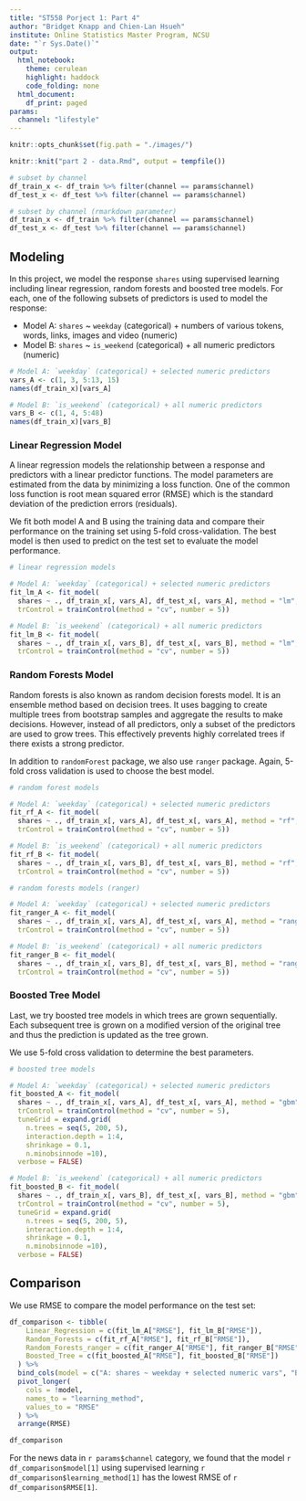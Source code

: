 ```yaml
---
title: "ST558 Porject 1: Part 4"
author: "Bridget Knapp and Chien-Lan Hsueh"
institute: Online Statistics Master Program, NCSU
date: "`r Sys.Date()`"
output:
  html_notebook:
    theme: cerulean
    highlight: haddock
    code_folding: none
  html_document:
    df_print: paged
params:
  channel: "lifestyle"
---
```


```r
knitr::opts_chunk$set(fig.path = "./images/")
```


```r
knitr::knit("part 2 - data.Rmd", output = tempfile())

# subset by channel
df_train_x <- df_train %>% filter(channel == params$channel)
df_test_x <- df_test %>% filter(channel == params$channel)
```


```r
# subset by channel (rmarkdown parameter)
df_train_x <- df_train %>% filter(channel == params$channel)
df_test_x <- df_test %>% filter(channel == params$channel)
```



## Modeling
In this project, we model the response `shares` using supervised learning including linear regression, random forests and boosted tree models. For each, one of the following subsets of predictors is used to model the response:

- Model A: `shares` ~ `weekday` (categorical) + numbers of various tokens, words, links, images and video (numeric)
- Model B: `shares` ~ `is_weekend` (categorical) + all numeric predictors (numeric)

```r
# Model A: `weekday` (categorical) + selected numeric predictors
vars_A <- c(1, 3, 5:13, 15)
names(df_train_x)[vars_A]

# Model B: `is_weekend` (categorical) + all numeric predictors
vars_B <- c(1, 4, 5:48)
names(df_train_x)[vars_B]
```

### Linear Regression Model

A linear regression models the relationship between a response and predictors with a linear predictor functions. The model parameters are estimated from the data by minimizing a loss function. One of the common loss function is root mean squared error (RMSE) which is the standard deviation of the prediction errors (residuals). 

We fit both model A and B using the training data and compare their performance on the training set using 5-fold cross-validation. The best model is then used to predict on the test set to evaluate the model performance.

```r
# linear regression models

# Model A: `weekday` (categorical) + selected numeric predictors
fit_lm_A <- fit_model(
  shares ~ ., df_train_x[, vars_A], df_test_x[, vars_A], method = "lm",
  trControl = trainControl(method = "cv", number = 5))

# Model B: `is_weekend` (categorical) + all numeric predictors
fit_lm_B <- fit_model(
  shares ~ ., df_train_x[, vars_B], df_test_x[, vars_B], method = "lm",
  trControl = trainControl(method = "cv", number = 5))
```

### Random Forests Model

Random forests is also known as random decision forests model. It is an ensemble method based on decision trees. It uses bagging to create multiple trees from bootstrap samples and aggregate the results to make decisions. However, instead of all predictors, only a subset of the predictors are used to grow trees. This effectively prevents highly correlated trees if there exists a strong predictor. 


In addition to `randomForest` package, we also use `ranger` package. Again, 5-fold cross validation is used to choose the best model.


```r
# random forest models

# Model A: `weekday` (categorical) + selected numeric predictors
fit_rf_A <- fit_model(
  shares ~ ., df_train_x[, vars_A], df_test_x[, vars_A], method = "rf",
  trControl = trainControl(method = "cv", number = 5))

# Model B: `is_weekend` (categorical) + all numeric predictors
fit_rf_B <- fit_model(
  shares ~ ., df_train_x[, vars_B], df_test_x[, vars_B], method = "rf",
  trControl = trainControl(method = "cv", number = 5))
```

```r
# random forests models (ranger)

# Model A: `weekday` (categorical) + selected numeric predictors
fit_ranger_A <- fit_model(
  shares ~ ., df_train_x[, vars_A], df_test_x[, vars_A], method = "ranger",
  trControl = trainControl(method = "cv", number = 5))

# Model B: `is_weekend` (categorical) + all numeric predictors
fit_ranger_B <- fit_model(
  shares ~ ., df_train_x[, vars_B], df_test_x[, vars_B], method = "ranger",
  trControl = trainControl(method = "cv", number = 5))
```

### Boosted Tree Model

Last, we try boosted tree models in which trees are grown sequentially. Each subsequent tree is grown on a modified version of the original tree and thus the prediction is updated as the tree grown.

We use 5-fold cross validation to determine the best parameters.


```r
# boosted tree models

# Model A: `weekday` (categorical) + selected numeric predictors
fit_boosted_A <- fit_model(
  shares ~ ., df_train_x[, vars_A], df_test_x[, vars_A], method = "gbm",
  trControl = trainControl(method = "cv", number = 5),
  tuneGrid = expand.grid(
    n.trees = seq(5, 200, 5),
    interaction.depth = 1:4,
    shrinkage = 0.1,
    n.minobsinnode =10),
  verbose = FALSE)

# Model B: `is_weekend` (categorical) + all numeric predictors
fit_boosted_B <- fit_model(
  shares ~ ., df_train_x[, vars_B], df_test_x[, vars_B], method = "gbm",
  trControl = trainControl(method = "cv", number = 5),
  tuneGrid = expand.grid(
    n.trees = seq(5, 200, 5),
    interaction.depth = 1:4,
    shrinkage = 0.1,
    n.minobsinnode =10),
  verbose = FALSE)
```

## Comparison

We use RMSE to compare the model performance on the test set:

```r
df_comparison <- tibble(
    Linear_Regression = c(fit_lm_A["RMSE"], fit_lm_B["RMSE"]),
    Random_Forests = c(fit_rf_A["RMSE"], fit_rf_B["RMSE"]),
    Random_Forests_ranger = c(fit_ranger_A["RMSE"], fit_ranger_B["RMSE"]),
    Boosted_Tree = c(fit_boosted_A["RMSE"], fit_boosted_B["RMSE"])
  ) %>% 
  bind_cols(model = c("A: shares ~ weekday + selected numeric vars", "B: shares ~ is_weekend + all numeric vars")) %>% 
  pivot_longer(
    cols = !model,
    names_to = "learning_method",
    values_to = "RMSE"
  ) %>% 
  arrange(RMSE)

df_comparison
```
For the news data in ``r params$channel`` category, we found that the model ``r df_comparison$model[1]`` using supervised learning ``r df_comparison$learning_method[1]`` has the lowest RMSE of `r df_comparison$RMSE[1]`.



